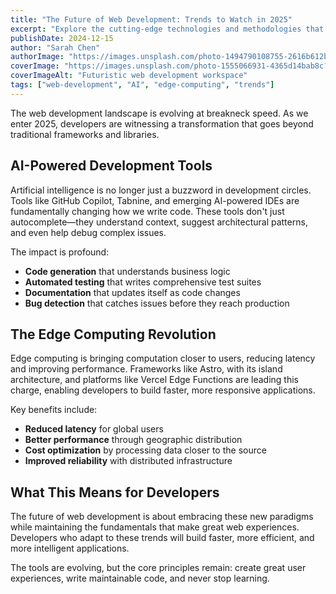 ```yaml
---
title: "The Future of Web Development: Trends to Watch in 2025"
excerpt: "Explore the cutting-edge technologies and methodologies that are reshaping how we build for the web, from AI-powered development tools to the rise of edge computing."
publishDate: 2024-12-15
author: "Sarah Chen"
authorImage: "https://images.unsplash.com/photo-1494790108755-2616b612b3b5?w=400&h=400&fit=crop&crop=face"
coverImage: "https://images.unsplash.com/photo-1555066931-4365d14bab8c?w=2000&h=1000&fit=crop"
coverImageAlt: "Futuristic web development workspace"
tags: ["web-development", "AI", "edge-computing", "trends"]
---
```


The web development landscape is evolving at breakneck speed. As we enter 2025, developers are witnessing a transformation that goes beyond traditional frameworks and libraries.

## AI-Powered Development Tools

Artificial intelligence is no longer just a buzzword in development circles. Tools like GitHub Copilot, Tabnine, and emerging AI-powered IDEs are fundamentally changing how we write code. These tools don't just autocomplete—they understand context, suggest architectural patterns, and even help debug complex issues.

The impact is profound:
- **Code generation** that understands business logic
- **Automated testing** that writes comprehensive test suites
- **Documentation** that updates itself as code changes
- **Bug detection** that catches issues before they reach production

## The Edge Computing Revolution

Edge computing is bringing computation closer to users, reducing latency and improving performance. Frameworks like Astro, with its island architecture, and platforms like Vercel Edge Functions are leading this charge, enabling developers to build faster, more responsive applications.

Key benefits include:
- **Reduced latency** for global users
- **Better performance** through geographic distribution
- **Cost optimization** by processing data closer to the source
- **Improved reliability** with distributed infrastructure

## What This Means for Developers

The future of web development is about embracing these new paradigms while maintaining the fundamentals that make great web experiences. Developers who adapt to these trends will build faster, more efficient, and more intelligent applications.

The tools are evolving, but the core principles remain: create great user experiences, write maintainable code, and never stop learning.